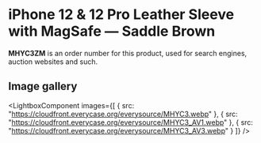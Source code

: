 
# iPhone 12 & 12 Pro Leather Sleeve with MagSafe — Saddle Brown

<Callout type='info' emoji='👉🏻'>**MHYC3ZM** is an order number for this product, used for search engines, auction websites and such.</Callout>

## Image gallery

<LightboxComponent
    images={[
      {
        src: "https://cloudfront.everycase.org/everysource/MHYC3.webp"
      },
      {
        src: "https://cloudfront.everycase.org/everysource/MHYC3_AV1.webp"
      },
      {
        src: "https://cloudfront.everycase.org/everysource/MHYC3_AV3.webp"
      }
    ]}
  />
